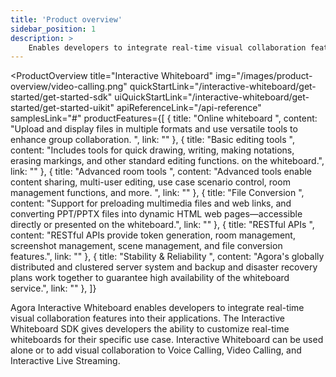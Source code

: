 ```yaml
---
title: 'Product overview'
sidebar_position: 1
description: >
    Enables developers to integrate real-time visual collaboration features into their applications.
---
```



<ProductOverview
    title="Interactive Whiteboard"
    img="/images/product-overview/video-calling.png"
    quickStartLink="/interactive-whiteboard/get-started/get-started-sdk"
    uiQuickStartLink="/interactive-whiteboard/get-started/get-started-uikit"
    apiReferenceLink="/api-reference"
    samplesLink="#"
    productFeatures={[
        {
            title: "Online whiteboard ",
            content: "Upload and display files in multiple formats and use versatile tools to enhance group collaboration. ",
            link: ""
        },
        {
            title: "Basic editing tools ",
            content: "Includes tools for quick drawing, writing, making notations, erasing markings, and other standard editing functions. on the whiteboard.",
            link: ""
        },
        {
            title: "Advanced room tools ",
            content: "Advanced tools enable content sharing, multi-user editing, use case scenario control, room management functions, and more. ",
            link: ""
        },
        {
            title: "File Conversion ",
            content: "Support for preloading multimedia files and web links, and converting PPT/PPTX files into dynamic HTML web pages—accessible directly or presented on the whiteboard.",
            link: ""
        },
        {
            title: "RESTful APIs ",
            content: "RESTful APIs provide token generation, room management, screenshot management, scene management, and file conversion features.",
            link: ""
        },
        {
            title: "Stability & Reliability ",
            content: "Agora's globally distributed and clustered server system and backup and disaster recovery plans work together to guarantee high availability of the whiteboard service.",
            link: ""
        },
    ]}

>

Agora Interactive Whiteboard enables developers to integrate real-time visual collaboration features into their applications. The Interactive Whiteboard SDK gives developers the ability to customize real-time whiteboards for their specific use case. ​Interactive Whiteboard can be used alone or to add visual collaboration to Voice Calling, Video Calling, and Interactive Live Streaming.


</ProductOverview>